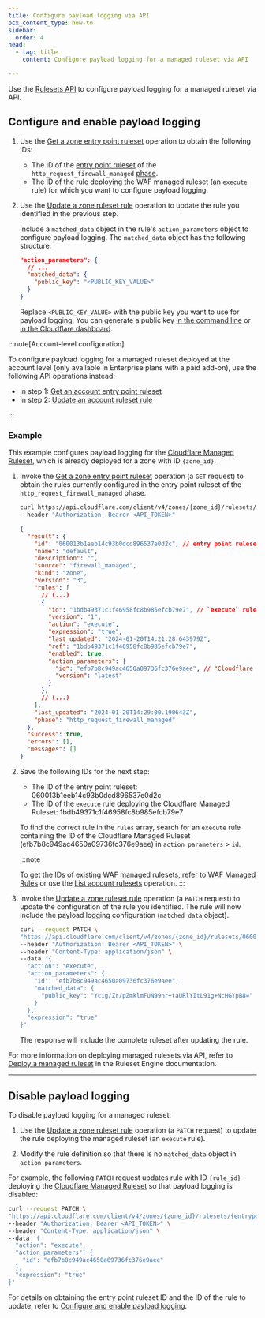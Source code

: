 ```yaml
---
title: Configure payload logging via API
pcx_content_type: how-to
sidebar:
  order: 4
head:
  - tag: title
    content: Configure payload logging for a managed ruleset via API

---
```


Use the [Rulesets API](/ruleset-engine/rulesets-api/) to configure payload logging for a managed ruleset via API.

## Configure and enable payload logging

1. Use the [Get a zone entry point ruleset](/api/operations/getZoneEntrypointRuleset) operation to obtain the following IDs:

   * The ID of the [entry point ruleset](/ruleset-engine/about/rulesets/#entry-point-ruleset) of the `http_request_firewall_managed` [phase](/ruleset-engine/about/phases/).
   * The ID of the rule deploying the WAF managed ruleset (an `execute` rule) for which you want to configure payload logging.

2. Use the [Update a zone ruleset rule](/api/operations/updateZoneRulesetRule) operation to update the rule you identified in the previous step.

   Include a `matched_data` object in the rule's `action_parameters` object to configure payload logging. The `matched_data` object has the following structure:

   ```json null {3-5}
   "action_parameters": {
     // ...
     "matched_data": {
       "public_key": "<PUBLIC_KEY_VALUE>"
     }
   }
   ```

   Replace `<PUBLIC_KEY_VALUE>` with the public key you want to use for payload logging. You can generate a public key [in the command line](/waf/managed-rules/payload-logging/command-line/generate-key-pair/) or [in the Cloudflare dashboard](/waf/managed-rules/payload-logging/configure/).

:::note[Account-level configuration]


To configure payload logging for a managed ruleset deployed at the account level (only available in Enterprise plans with a paid add-on), use the following API operations instead:

* In step 1: [Get an account entry point ruleset](/api/operations/getAccountEntrypointRuleset)
* In step 2: [Update an account ruleset rule](/api/operations/updateAccountRulesetRule)


:::

### Example

This example configures payload logging for the [Cloudflare Managed Ruleset](/waf/managed-rules/reference/cloudflare-managed-ruleset/), which is already deployed for a zone with ID `{zone_id}`.

1. Invoke the [Get a zone entry point ruleset](/api/operations/getZoneEntrypointRuleset) operation (a `GET` request) to obtain the rules currently configured in the entry point ruleset of the `http_request_firewall_managed` phase.

   ```bash title="Request"
   curl https://api.cloudflare.com/client/v4/zones/{zone_id}/rulesets/phases/http_request_firewall_managed/entrypoint \
   --header "Authorization: Bearer <API_TOKEN>"
   ```

   ```json title="Example response" {3,12,20}
   {
     "result": {
       "id": "060013b1eeb14c93b0dcd896537e0d2c", // entry point ruleset ID
       "name": "default",
       "description": "",
       "source": "firewall_managed",
       "kind": "zone",
       "version": "3",
       "rules": [
         // (...)
         {
           "id": "1bdb49371c1f46958fc8b985efcb79e7", // `execute` rule ID
           "version": "1",
           "action": "execute",
           "expression": "true",
           "last_updated": "2024-01-20T14:21:28.643979Z",
           "ref": "1bdb49371c1f46958fc8b985efcb79e7",
           "enabled": true,
           "action_parameters": {
             "id": "efb7b8c949ac4650a09736fc376e9aee", // "Cloudflare Managed Ruleset" ID
             "version": "latest"
           }
         },
         // (...)
       ],
       "last_updated": "2024-01-20T14:29:00.190643Z",
       "phase": "http_request_firewall_managed"
     },
     "success": true,
     "errors": [],
     "messages": []
   }
   ```

2. Save the following IDs for the next step:

   * The ID of the entry point ruleset: 060013b1eeb14c93b0dcd896537e0d2c
   * The ID of the `execute` rule deploying the Cloudflare Managed Ruleset: 1bdb49371c1f46958fc8b985efcb79e7

   To find the correct rule in the `rules` array, search for an `execute` rule containing the ID of the Cloudflare Managed Ruleset (efb7b8c949ac4650a09736fc376e9aee) in `action_parameters` > `id`.

   :::note

   To get the IDs of existing WAF managed rulesets, refer to [WAF Managed Rules](/waf/managed-rules/#managed-rulesets) or use the [List account rulesets](/api/operations/listAccountRulesets) operation. 
   :::

3. Invoke the [Update a zone ruleset rule](/api/operations/updateZoneRulesetRule) operation (a `PATCH` request) to update the configuration of the rule you identified. The rule will now include the payload logging configuration (`matched_data` object).

   ```bash title="Request" {9-11}
   curl --request PATCH \
   "https://api.cloudflare.com/client/v4/zones/{zone_id}/rulesets/060013b1eeb14c93b0dcd896537e0d2c/rules/1bdb49371c1f46958fc8b985efcb79e7" \
   --header "Authorization: Bearer <API_TOKEN>" \
   --header "Content-Type: application/json" \
   --data '{
     "action": "execute",
     "action_parameters": {
       "id": "efb7b8c949ac4650a09736fc376e9aee",
       "matched_data": {
         "public_key": "Ycig/Zr/pZmklmFUN99nr+taURlYItL91g+NcHGYpB8="
       }
     },
     "expression": "true"
   }'
   ```

   The response will include the complete ruleset after updating the rule.

For more information on deploying managed rulesets via API, refer to [Deploy a managed ruleset](/ruleset-engine/managed-rulesets/deploy-managed-ruleset/) in the Ruleset Engine documentation.

***

## Disable payload logging

To disable payload logging for a managed ruleset:

1. Use the [Update a zone ruleset rule](/api/operations/updateZoneRulesetRule) operation (a `PATCH` request) to update the rule deploying the managed ruleset (an `execute` rule).

2. Modify the rule definition so that there is no `matched_data` object in `action_parameters`.

For example, the following `PATCH` request updates rule with ID `{rule_id}` deploying the [Cloudflare Managed Ruleset](/waf/managed-rules/reference/cloudflare-managed-ruleset/) so that payload logging is disabled:

```bash
curl --request PATCH \
"https://api.cloudflare.com/client/v4/zones/{zone_id}/rulesets/{entrypoint_ruleset_id}/rules/{rule_id}" \
--header "Authorization: Bearer <API_TOKEN>" \
--header "Content-Type: application/json" \
--data '{
  "action": "execute",
  "action_parameters": {
    "id": "efb7b8c949ac4650a09736fc376e9aee"
  },
  "expression": "true"
}'
```

For details on obtaining the entry point ruleset ID and the ID of the rule to update, refer to [Configure and enable payload logging](/waf/managed-rules/payload-logging/configure-api/#configure-and-enable-payload-logging).
